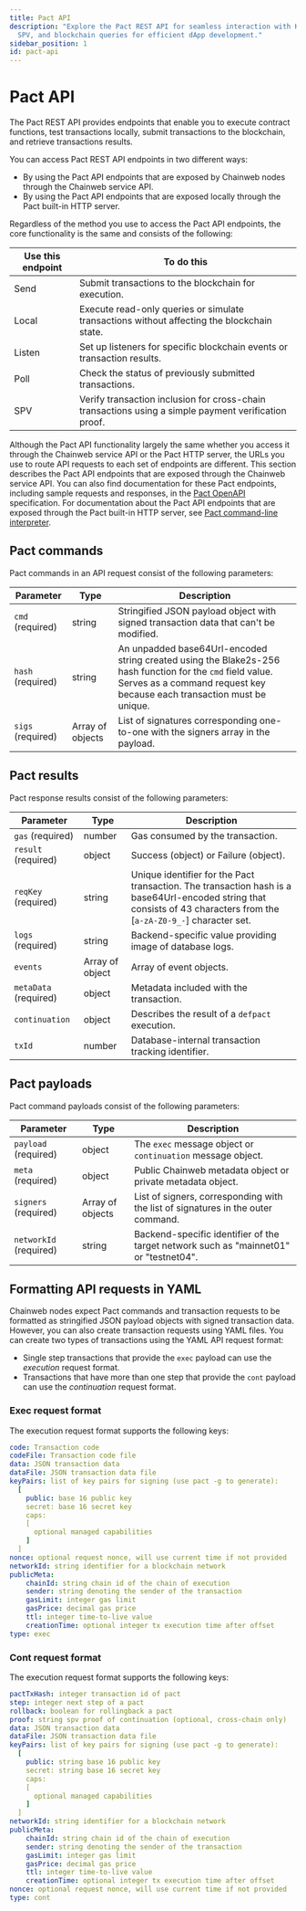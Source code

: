 ```yaml
---
title: Pact API
description: "Explore the Pact REST API for seamless interaction with Kadena smart contracts. Learn about send, local, listen, poll, 
  SPV, and blockchain queries for efficient dApp development."
sidebar_position: 1
id: pact-api
---
```


# Pact API

The Pact REST API provides endpoints that enable you to execute contract functions, test transactions locally, submit transactions to the blockchain, and retrieve transactions results.

You can access Pact REST API endpoints in two different ways:

- By using the Pact API endpoints that are exposed by Chainweb nodes through the Chainweb service API.
- By using the Pact API endpoints that are exposed locally through the Pact built-in HTTP server.

Regardless of the method you use to access the Pact API endpoints, the core functionality is the same and consists of the following:

| Use this endpoint | To do this |
| ----------------- | ---------- |
| Send | Submit transactions to the blockchain for execution. |
| Local | Execute read-only queries or simulate transactions without affecting the blockchain state. |
| Listen | Set up listeners for specific blockchain events or transaction results. |
| Poll | Check the status of previously submitted transactions. |
| SPV | Verify transaction inclusion for cross-chain transactions using a simple payment verification proof. |

Although the Pact API functionality largely the same whether you access it through the Chainweb service API or the Pact HTTP server, the URLs you use to route API requests to each set of endpoints are different.
This section describes the Pact API endpoints that are exposed through the Chainweb service API.
You can also find documentation for these Pact endpoints, including sample requests and responses, in the [Pact OpenAPI](https://api.chainweb.com/openapi/pact.html) specification.
For documentation about the Pact API endpoints that are exposed through the Pact built-in HTTP server, see [Pact command-line interpreter](/reference/pact-cli).

## Pact commands

Pact commands in an API request consist of the following parameters:

| Parameter | Type | Description
| --------- | ---- | -----------
| `cmd` (required) | string | Stringified JSON payload object with signed transaction data that can't be modified.
| `hash` (required) | string | An unpadded base64Url-encoded string created using the Blake2s-256 hash function for the `cmd` field value. Serves as a command request key because each transaction must be unique.
| `sigs` (required) | Array of objects | List of signatures corresponding one-to-one with the signers array in the payload.

## Pact results

Pact response results consist of the following parameters:

| Parameter | Type | Description
| --------- | ---- | -----------
| `gas` (required) | number | Gas consumed by the transaction.
| `result` (required) | object | Success (object) or Failure (object).
| `reqKey` (required) | string | Unique identifier for the Pact transaction. The transaction hash is a base64Url-encoded string that consists of 43 characters from the [`a-zA-Z0-9_-`] character set.
| `logs` (required) | string | Backend-specific value providing image of database logs.
| `events` | Array of object | Array of event objects.
| `metaData` (required) | object | Metadata included with the transaction.
| `continuation` | object | Describes the result of a `defpact` execution.
| `txId` | number | Database-internal transaction tracking identifier.

## Pact payloads

Pact command payloads consist of the following parameters:

 Parameter | Type | Description
| --------- | ---- | -----------
| `payload` (required) | object | The `exec` message object or `continuation` message object.
| `meta` (required) | object | Public Chainweb metadata object or private metadata object.
| `signers` (required) | Array of objects | List of signers, corresponding with the list of signatures in the outer command.
| `networkId` (required) | string | Backend-specific identifier of the target network such as "mainnet01" or "testnet04".

## Formatting API requests in YAML

Chainweb nodes expect Pact commands and transaction requests to be formatted as stringified JSON payload objects with signed transaction data.
However, you can also create transaction requests using YAML files.
You can create two types of transactions using the YAML API request format:

- Single step transactions that provide the `exec` payload can use the _execution_ request format.
- Transactions that have more than one step that provide the `cont` payload can use the _continuation_ request format.

### Exec request format

The execution request format supports the following keys:

```yaml
code: Transaction code
codeFile: Transaction code file
data: JSON transaction data
dataFile: JSON transaction data file
keyPairs: list of key pairs for signing (use pact -g to generate): 
  [
    public: base 16 public key
    secret: base 16 secret key
    caps: 
    [
      optional managed capabilities
    ]
  ]
nonce: optional request nonce, will use current time if not provided
networkId: string identifier for a blockchain network
publicMeta:
    chainId: string chain id of the chain of execution
    sender: string denoting the sender of the transaction
    gasLimit: integer gas limit
    gasPrice: decimal gas price
    ttl: integer time-to-live value
    creationTime: optional integer tx execution time after offset
type: exec
```

### Cont request format

The execution request format supports the following keys:

```yaml
pactTxHash: integer transaction id of pact
step: integer next step of a pact
rollback: boolean for rollingback a pact
proof: string spv proof of continuation (optional, cross-chain only)
data: JSON transaction data
dataFile: JSON transaction data file
keyPairs: list of key pairs for signing (use pact -g to generate): 
  [
    public: string base 16 public key
    secret: string base 16 secret key
    caps: 
    [
      optional managed capabilities
    ]
  ]
networkId: string identifier for a blockchain network
publicMeta:
    chainId: string chain id of the chain of execution
    sender: string denoting the sender of the transaction
    gasLimit: integer gas limit
    gasPrice: decimal gas price
    ttl: integer time-to-live value
    creationTime: optional integer tx execution time after offset
nonce: optional request nonce, will use current time if not provided
type: cont
```
